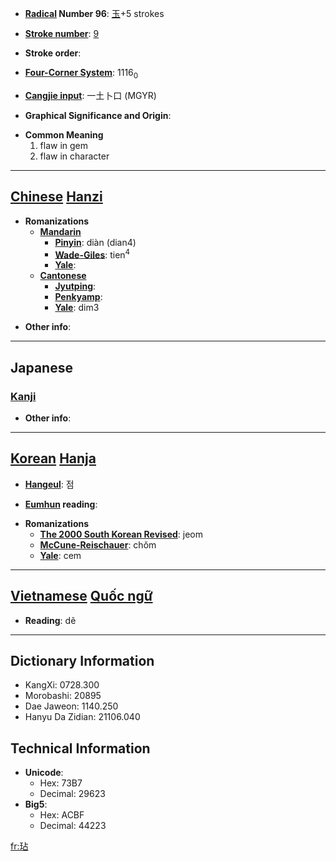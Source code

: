 * '''[[Wiktionary:Chinese radical index| Radical]] Number 96''': [[Wiktionary:Chinese radical index 玉|玉]]+5 strokes

* '''[[Wiktionary:Chinese total strokes index|Stroke number]]''': [[Wiktionary:Chinese total strokes index 9|9]]

* '''Stroke order''': 

* '''[[Wiktionary:Chinese four corner index|Four-Corner System]]''': 1116<sub>0</sub>

* '''[[Wiktionary:Chinese Cangjie index|Cangjie input]]''': 一土卜口 (MGYR)

* '''Graphical Significance and Origin''': 

* '''Common Meaning'''
*#flaw in gem
*# flaw in character


----

== [[Chinese]] [[Hanzi]] ==

* '''Romanizations'''
** '''[[Mandarin]]'''
*** '''[[Pinyin]]''': diàn (dian4)
*** '''[[Wade-Giles]]''': tien<sup>4</sup>
*** '''[[Yale]]''': 
** '''[[Cantonese]]'''
*** '''[[Jyutping]]''':
*** '''[[Penkyamp]]''': 
*** '''[[Yale]]''': dim3

* '''Other info''': 

----

==Japanese==
===[[Kanji]]===
{{kanji|on readings=[[てん]] (ten)|kun readings=[[かける]] (kakeru)}}

* '''Other info''':  

----

== [[Korean]] [[Hanja]] ==

* '''[[Hangeul]]''': 점

* '''[[Eumhun]] reading''': 

* '''Romanizations'''
** '''[[The 2000 South Korean Revised Romanization|The 2000 South Korean Revised]]''': jeom
** '''[[McCune-Reischauer]]''': chŏm
** '''[[Yale]]''': cem


----

== [[Vietnamese]] [[Quốc ngữ]] ==

* '''Reading''': dẽ

----

== Dictionary Information ==

* KangXi: 0728.300
* Morobashi: 20895
* Dae Jaweon: 1140.250
* Hanyu Da Zidian: 21106.040

== Technical Information ==

* '''Unicode''':
** Hex: 73B7
** Decimal: 29623
* '''Big5''':
** Hex: ACBF
** Decimal: 44223

[[fr:玷]]